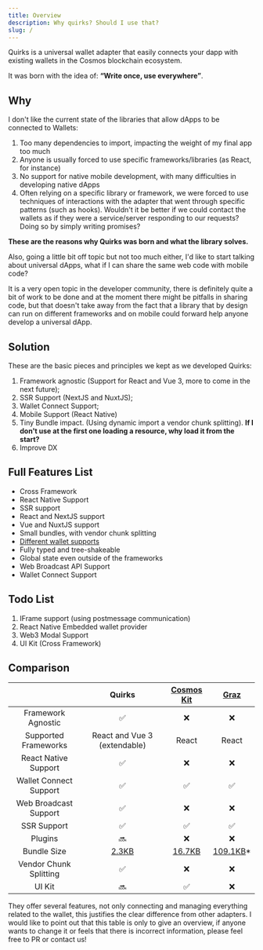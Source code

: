 ```yaml
---
title: Overview
description: Why quirks? Should I use that?
slug: /
---
```


Quirks is a universal wallet adapter that easily connects your dapp with existing wallets in the Cosmos blockchain ecosystem.

It was born with the idea of: **“Write once, use everywhere”**.

## Why

I don't like the current state of the libraries that allow dApps to be connected to Wallets:

1. Too many dependencies to import, impacting the weight of my final app too much
2. Anyone is usually forced to use specific frameworks/libraries (as React, for instance)
3. No support for native mobile development, with many difficulties in developing native dApps
4. Often relying on a specific library or framework, we were forced to use techniques of interactions with the adapter that went through specific patterns (such as hooks). Wouldn't it be better if we could contact the wallets as if they were a service/server responding to our requests? Doing so by simply writing promises?

**These are the reasons why Quirks was born and what the library solves.**

Also, going a little bit off topic but not too much either, I'd like to start talking about universal dApps, what if I can share the same web code with mobile code?

It is a very open topic in the developer community, there is definitely quite a bit of work to be done and at the moment there might be pitfalls in sharing code, but that doesn't take away from the fact that a library that by design can run on different frameworks and on mobile could forward help anyone develop a universal dApp.

## Solution

These are the basic pieces and principles we kept as we developed Quirks:

1. Framework agnostic (Support for React and Vue 3, more to come in the next future);
2. SSR Support (NextJS and NuxtJS);
3. Wallet Connect Support;
4. Mobile Support (React Native)
5. Tiny Bundle impact. (Using dynamic import a vendor chunk splitting). **If I don't use at the first one loading a resource, why load it from the start?**
6. Improve DX

## Full Features List

- Cross Framework
- React Native Support
- SSR support
- React and NextJS support
- Vue and NuxtJS support
- Small bundles, with vendor chunk splitting
- [Different wallet supports](/docs/wallets)
- Fully typed and tree-shakeable
- Global state even outside of the frameworks
- Web Broadcast API Support
- Wallet Connect Support

## Todo List

1. IFrame support (using postmessage communication)
2. React Native Embedded wallet provider
3. Web3 Modal Support
4. UI Kit (Cross Framework)

## Comparison

|                        |                             Quirks                             |                  [Cosmos Kit](https://cosmoskit.com/)                   |                 [Graz](https://graz.sh/)                 |
| :--------------------: | :------------------------------------------------------------: | :---------------------------------------------------------------------: | :------------------------------------------------------: |
|   Framework Agnostic   |                               ✅                               |                                   ❌                                    |                            ❌                            |
|  Supported Frameworks  |                  React and Vue 3 (extendable)                  |                                  React                                  |                          React                           |
|  React Native Support  |                               ✅                               |                                   ❌                                    |                            ❌                            |
| Wallet Connect Support |                               ✅                               |                                   ✅                                    |                            ✅                            |
| Web Broadcast Support  |                               ✅                               |                                   ❌                                    |                            ❌                            |
|      SSR Support       |                               ✅                               |                                   ✅                                    |                            ✅                            |
|        Plugins         |                               🔜                               |                                   ❌                                    |                            ❌                            |
|      Bundle Size       | [2.3KB](https://bundlephobia.com/package/@quirks/react@0.3.10) | [16.7KB](https://bundlephobia.com/package/@cosmos-kit/react-lite@2.5.9) | [109.1KB](https://bundlephobia.com/package/graz@0.1.1)\* |
| Vendor Chunk Splitting |                               ✅                               |                                   ❌                                    |                            ❌                            |
|         UI Kit         |                               🔜                               |                                   ✅                                    |                            ❌                            |

<Callout title="* About Graz">
  They offer several features, not only connecting and managing everything
  related to the wallet, this justifies the clear difference from other
  adapters.
</Callout>

<Callout>
  I would like to point out that this table is only to give an overview, if
  anyone wants to change it or feels that there is incorrect information, please
  feel free to PR or contact us!
</Callout>
